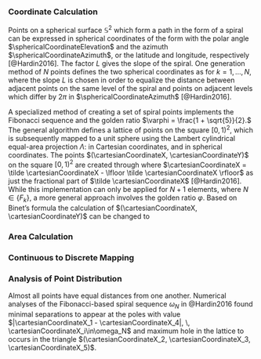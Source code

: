### Coordinate Calculation

Points on a spherical surface $\mathbb{S}^2$ which form a path in the form of a spiral can be expressed in spherical coordinates of the form
\begin{equation}
    \sphericalCoordinateAzimuth=L\sphericalCoordinateElevation, \qquad 0 \leq \sphericalCoordinateElevation \leq \pi
\end{equation}
with the polar angle $\sphericalCoordinateElevation$ and the azimuth $\sphericalCoordinateAzimuth$, or the latitude and longitude, respectively [@Hardin2016]. The factor $L$ gives the slope of the spiral. One generation method of $N$ points defines the two spherical coordinates as
\begin{align}
    L =& \; \sqrt{N\pi}, \\
    h_k =& \; 1 -\frac{2k-1}{N}, \\ 
    \sphericalCoordinateElevation_k =& \; \cos^{-1}(h_k), \\
    \sphericalCoordinateAzimuth_k =& \; L\sphericalCoordinateElevation_k 
\end{align}
for $k = 1,\dots, N$, where the slope $L$ is chosen in order to equalize the distance between adjacent points on the same level of the spiral and points on adjacent levels which differ by $2\pi$ in $\sphericalCoordinateAzimuth$ [@Hardin2016].


A specialized method of creating a set of spiral points implements the Fibonacci sequence
\begin{equation}
    \left\{ F_k \right\} = \left\{1, 1, 2, 3, 5, 8, 13, \dots \right\}
\end{equation}
and the golden ratio $\varphi = \frac{1 + \sqrt{5}}{2}.$ The general algorithm defines a lattice of points on the square $\left[ 0,1 \right)^2$, which is subsequently mapped to a unit sphere using the Lambert cylindrical equal-area projection $\Lambda$:
\begin{equation}
    \Lambda(\cartesianCoordinateX,\cartesianCoordinateY) = \begin{bmatrix} \sqrt{1-(2\cartesianCoordinateY-1)^2}\cdot\cos\left(2\pi \cartesianCoordinateX\right) \\ \sqrt{1-(2\cartesianCoordinateY-1)^2}\cdot\sin\left(2\pi \cartesianCoordinateX\right), 2\cartesianCoordinateY-1 \end{bmatrix}
\end{equation}
in Cartesian coordinates, and
\begin{equation}
    \Lambda(\cartesianCoordinateX,\cartesianCoordinateY) = \begin{bmatrix}\cos^{-1}(2\cartesianCoordinateY-1) \\ 2\pi \cartesianCoordinateX\end{bmatrix} = \begin{bmatrix}\sphericalCoordinateElevation \\ \sphericalCoordinateAzimuth \end{bmatrix}
\end{equation}
in spherical coordinates. The points $(\cartesianCoordinateX, \cartesianCoordinateY)$ on the square $\left[ 0,1 \right)^2$ are created through
\begin{equation}
    (\tilde \cartesianCoordinateX, \cartesianCoordinateY)_{F_k} = \left( \frac{iF_{k-1}}{F_k} , \frac{i}{F_k} \right), \qquad 0 \leq i \leq F_k
\end{equation}
where $\cartesianCoordinateX = \tilde \cartesianCoordinateX - \lfloor \tilde \cartesianCoordinateX \rfloor$ as just the fractional part of $\tilde \cartesianCoordinateX$ [@Hardin2016]. While this implementation can only be applied for $N+1$ elements, where $N \in \{ F_k \}$, a more general approach involves the golden ratio $\varphi$. Based on Binet's formula the calculation of $(\cartesianCoordinateX, \cartesianCoordinateY)$ can be changed to
\begin{equation}
    (\tilde \cartesianCoordinateX, \cartesianCoordinateY)_{N} = \left( \frac{i}{\varphi}, \frac{i}{N} \right), \qquad 0 \leq i \leq N.
\end{equation}


### Area Calculation


### Continuous to Discrete Mapping


### Analysis of Point Distribution

Almost all points have equal distances from one another. Numerical analyses of the Fibonacci-based spiral sequence $\omega_N$ in @Hardin2016 found minimal separations to appear at the poles with value $|\cartesianCoordinateX_1 - \cartesianCoordinateX_4|, \, \cartesianCoordinateX_i\in\omega_N$ and maximum hole in the lattice to occurs in the triangle $(\cartesianCoordinateX_2, \cartesianCoordinateX_3, \cartesianCoordinateX_5)$. 

